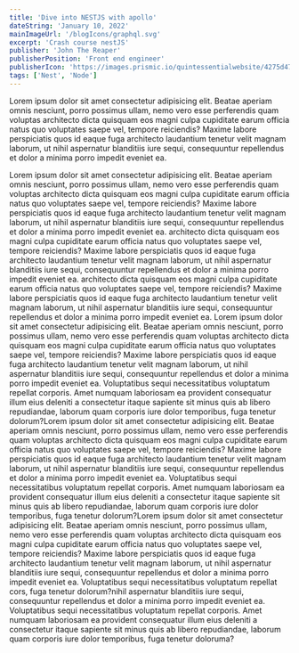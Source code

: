```yaml
---
title: 'Dive into NESTJS with apollo'
dateString: 'January 10, 2022'
mainImageUrl: '/blogIcons/graphql.svg'
excerpt: 'Crash course nestJS'
publisher: 'John The Reaper'
publisherPosition: 'Front end engineer'
publisherIcon: 'https://images.prismic.io/quintessentialwebsite/4275d470-c838-41c2-8593-a0e6792db59e_casual.jpg?auto=format%2Ccompress&fit=max&q=50'
tags: ['Nest', 'Node']
---
```


<BlogHeaderComponent
  title={title}
  dateString={dateString}
  mainImageUrl={mainImageUrl}
  publisher={publisher}
  publisherIcon={publisherIcon}
  publisherPosition={publisherPosition}
/>

<TableOfContentsItemComponent topic='Ionic'>
  <p>
    Lorem ipsum dolor sit amet consectetur adipisicing elit. Beatae aperiam
    omnis nesciunt, porro possimus ullam, nemo vero esse perferendis quam
    voluptas architecto dicta quisquam eos magni culpa cupiditate earum officia
    natus quo voluptates saepe vel, tempore reiciendis? Maxime labore
    perspiciatis quos id eaque fuga architecto laudantium tenetur velit magnam
    laborum, ut nihil aspernatur blanditiis iure sequi, consequuntur repellendus
    et dolor a minima porro impedit eveniet ea.
  </p>
</TableOfContentsItemComponent>

<TableOfContentsItemComponent topic='Angular'>
  Lorem ipsum dolor sit amet consectetur adipisicing elit. Beatae aperiam omnis
  nesciunt, porro possimus ullam, nemo vero esse perferendis quam voluptas
  architecto dicta quisquam eos magni culpa cupiditate earum officia natus quo
  voluptates saepe vel, tempore reiciendis? Maxime labore perspiciatis quos id
  eaque fuga architecto laudantium tenetur velit magnam laborum, ut nihil
  aspernatur blanditiis iure sequi, consequuntur repellendus et dolor a minima
  porro impedit eveniet ea. architecto dicta quisquam eos magni culpa cupiditate
  earum officia natus quo voluptates saepe vel, tempore reiciendis? Maxime
  labore perspiciatis quos id eaque fuga architecto laudantium tenetur velit
  magnam laborum, ut nihil aspernatur blanditiis iure sequi, consequuntur
  repellendus et dolor a minima porro impedit eveniet ea. architecto dicta
  quisquam eos magni culpa cupiditate earum officia natus quo voluptates saepe
  vel, tempore reiciendis? Maxime labore perspiciatis quos id eaque fuga
  architecto laudantium tenetur velit magnam laborum, ut nihil aspernatur
  blanditiis iure sequi, consequuntur repellendus et dolor a minima porro
  impedit eveniet ea.
</TableOfContentsItemComponent>

<TableOfContentsItemComponent topic='Filler'>
  Lorem ipsum dolor sit amet consectetur adipisicing elit. Beatae aperiam omnis
  nesciunt, porro possimus ullam, nemo vero esse perferendis quam voluptas
  architecto dicta quisquam eos magni culpa cupiditate earum officia natus quo
  voluptates saepe vel, tempore reiciendis? Maxime labore perspiciatis quos id
  eaque fuga architecto laudantium tenetur velit magnam laborum, ut nihil
  aspernatur blanditiis iure sequi, consequuntur repellendus et dolor a minima
  porro impedit eveniet ea. Voluptatibus sequi necessitatibus voluptatum
  repellat corporis. Amet numquam laboriosam ea provident consequatur illum eius
  deleniti a consectetur itaque sapiente sit minus quis ab libero repudiandae,
  laborum quam corporis iure dolor temporibus, fuga tenetur dolorum?Lorem ipsum
  dolor sit amet consectetur adipisicing elit. Beatae aperiam omnis nesciunt,
  porro possimus ullam, nemo vero esse perferendis quam voluptas architecto
  dicta quisquam eos magni culpa cupiditate earum officia natus quo voluptates
  saepe vel, tempore reiciendis? Maxime labore perspiciatis quos id eaque fuga
  architecto laudantium tenetur velit magnam laborum, ut nihil aspernatur
  blanditiis iure sequi, consequuntur repellendus et dolor a minima porro
  impedit eveniet ea. Voluptatibus sequi necessitatibus voluptatum repellat
  corporis. Amet numquam laboriosam ea provident consequatur illum eius deleniti
  a consectetur itaque sapiente sit minus quis ab libero repudiandae, laborum
  quam corporis iure dolor temporibus, fuga tenetur dolorum?Lorem ipsum dolor
  sit amet consectetur adipisicing elit. Beatae aperiam omnis nesciunt, porro
  possimus ullam, nemo vero esse perferendis quam voluptas architecto dicta
  quisquam eos magni culpa cupiditate earum officia natus quo voluptates saepe
  vel, tempore reiciendis? Maxime labore perspiciatis quos id eaque fuga
  architecto laudantium tenetur velit magnam laborum, ut nihil aspernatur
  blanditiis iure sequi, consequuntur repellendus et dolor a minima porro
  impedit eveniet ea. Voluptatibus sequi necessitatibus voluptatum repellat
  cors, fuga tenetur dolorum?nihil aspernatur blanditiis iure sequi,
  consequuntur repellendus et dolor a minima porro impedit eveniet ea.
  Voluptatibus sequi necessitatibus voluptatum repellat corporis. Amet numquam
  laboriosam ea provident consequatur illum eius deleniti a consectetur itaque
  sapiente sit minus quis ab libero repudiandae, laborum quam corporis iure
  dolor temporibus, fuga tenetur doloruma?
</TableOfContentsItemComponent>
